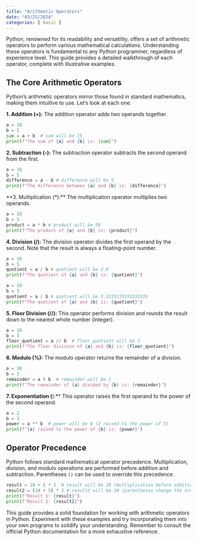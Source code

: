 ```yaml
---
title: "Arithmetic Operators"
date: "03/25/2024"
categories: [ basic ]
---
```



Python, renowned for its readability and versatility, offers a set of arithmetic operators to perform various mathematical calculations. Understanding these operators is fundamental to any Python programmer, regardless of experience level. This guide provides a detailed walkthrough of each operator, complete with illustrative examples.


## The Core Arithmetic Operators

Python's arithmetic operators mirror those found in standard mathematics, making them intuitive to use. Let's look at each one:

**1. Addition (+):**  The addition operator adds two operands together.

```python
a = 10
b = 5
sum = a + b  # sum will be 15
print(f"The sum of {a} and {b} is: {sum}")
```

**2. Subtraction (-):** The subtraction operator subtracts the second operand from the first.

```python
a = 10
b = 5
difference = a - b # difference will be 5
print(f"The difference between {a} and {b} is: {difference}")
```

**3. Multiplication (*):** The multiplication operator multiplies two operands.

```python
a = 10
b = 5
product = a * b # product will be 50
print(f"The product of {a} and {b} is: {product}")
```

**4. Division (/):** The division operator divides the first operand by the second.  Note that the result is always a floating-point number.

```python
a = 10
b = 5
quotient = a / b # quotient will be 2.0
print(f"The quotient of {a} and {b} is: {quotient}")

a = 10
b = 3
quotient = a / b # quotient will be 3.3333333333333335
print(f"The quotient of {a} and {b} is: {quotient}")

```

**5. Floor Division (//):** This operator performs division and rounds the result down to the nearest whole number (integer).

```python
a = 10
b = 3
floor_quotient = a // b  # floor_quotient will be 3
print(f"The floor division of {a} and {b} is: {floor_quotient}")
```

**6. Modulo (%):** The modulo operator returns the remainder of a division.

```python
a = 10
b = 3
remainder = a % b  # remainder will be 1
print(f"The remainder of {a} divided by {b} is: {remainder}")
```

**7. Exponentiation (**):** This operator raises the first operand to the power of the second operand.

```python
a = 2
b = 3
power = a ** b  # power will be 8 (2 raised to the power of 3)
print(f"{a} raised to the power of {b} is: {power}")
```


## Operator Precedence

Python follows standard mathematical operator precedence.  Multiplication, division, and modulo operations are performed before addition and subtraction.  Parentheses `()` can be used to override this precedence.


```python
result = 10 + 5 * 2  # result will be 20 (multiplication before addition)
result2 = (10 + 5) * 2 # result2 will be 30 (parentheses change the order)
print(f"Result 1: {result}")
print(f"Result 2: {result2}")

```

This guide provides a solid foundation for working with arithmetic operators in Python.  Experiment with these examples and try incorporating them into your own programs to solidify your understanding.  Remember to consult the official Python documentation for a more exhaustive reference.

